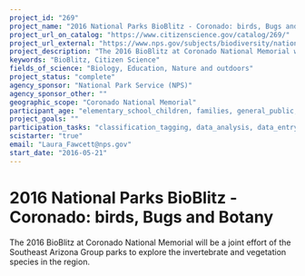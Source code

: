 ```yaml
---
project_id: "269"
project_name: "2016 National Parks BioBlitz - Coronado: birds, Bugs and Botany"
project_url_on_catalog: "https://www.citizenscience.gov/catalog/269/"
project_url_external: "https://www.nps.gov/subjects/biodiversity/national-parks-bioblitz.htm"
project_description: "The 2016 BioBlitz at Coronado National Memorial will be a joint effort of the Southeast Arizona Group parks to explore the invertebrate and vegetation species in the region."
keywords: "BioBlitz, Citizen Science"
fields_of_science: "Biology, Education, Nature and outdoors"
project_status: "complete"
agency_sponsor: "National Park Service (NPS)"
agency_sponsor_other: ""
geographic_scope: "Coronado National Memorial"
participant_age: "elementary_school_children, families, general_public, middle_school_children, targeted_group, teens"
project_goals: ""
participation_tasks: "classification_tagging, data_analysis, data_entry, finding_entities, identification, learning, observation, site_selection_description, specimen_sample_collection"
scistarter: "true"
email: "Laura_Fawcett@nps.gov"
start_date: "2016-05-21"
---
```


# 2016 National Parks BioBlitz - Coronado: birds, Bugs and Botany

The 2016 BioBlitz at Coronado National Memorial will be a joint effort of the Southeast Arizona Group parks to explore the invertebrate and vegetation species in the region.
